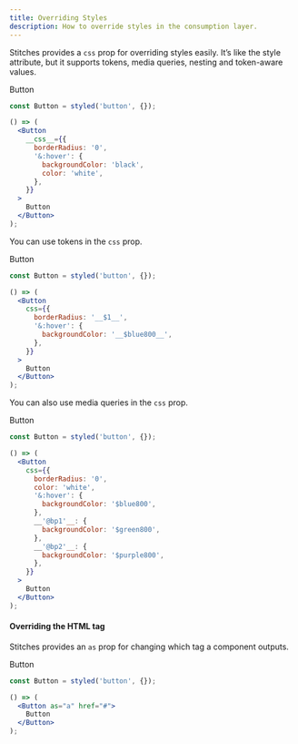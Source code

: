 ```yaml
---
title: Overriding Styles
description: How to override styles in the consumption layer.
---
```


Stitches provides a `css` prop for overriding styles easily. It’s like the style attribute, but it supports tokens, media queries, nesting and token-aware values.

<Preview>
  <DemoButton
    css={{
      borderRadius: '0',
      '&:hover': {
        backgroundColor: 'black',
        color: 'white',
      },
    }}
  >
    Button
  </DemoButton>
</Preview>

```jsx line=3-7
const Button = styled('button', {});

() => (
  <Button
    __css__={{
      borderRadius: '0',
      '&:hover': {
        backgroundColor: 'black',
        color: 'white',
      },
    }}
  >
    Button
  </Button>
);
```

You can use tokens in the `css` prop.

<Preview>
  <DemoButton
    css={{
      borderRadius: '0',
      '&:hover': {
        backgroundColor: '$blue800',
      },
    }}
  >
    Button
  </DemoButton>
</Preview>

```jsx line=3-7
const Button = styled('button', {});

() => (
  <Button
    css={{
      borderRadius: '__$1__',
      '&:hover': {
        backgroundColor: '__$blue800__',
      },
    }}
  >
    Button
  </Button>
);
```

You can also use media queries in the `css` prop.

<Preview>
  <DemoButton
    css={{
      borderRadius: '0',
      color: 'white',
      '&:hover': {
        backgroundColor: '$blue800',
      },
      when: {
        bp1: {
          backgroundColor: '$green800',
        },
        bp2: {
          backgroundColor: '$purple800',
        },
      },
    }}
  >
    Button
  </DemoButton>
</Preview>

```jsx line=3-25
const Button = styled('button', {});

() => (
  <Button
    css={{
      borderRadius: '0',
      color: 'white',
      '&:hover': {
        backgroundColor: '$blue800',
      },
      __'@bp1'__: {
        backgroundColor: '$green800',
      },
      __'@bp2'__: {
        backgroundColor: '$purple800',
      },
    }}
  >
    Button
  </Button>
);
```

#### Overriding the HTML tag

Stitches provides an `as` prop for changing which tag a component outputs.

<Preview>
  <DemoButton as="a" href="#">
    Button
  </DemoButton>
</Preview>

```jsx line=3-7
const Button = styled('button', {});

() => (
  <Button as="a" href="#">
    Button
  </Button>
);
```
